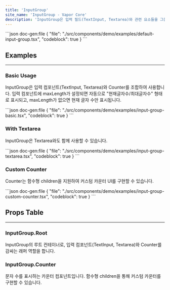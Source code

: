 ```yaml
---
title: 'InputGroup'
site_name: 'InputGroup - Vapor Core'
description: 'InputGroup은 입력 필드(TextInput, Textarea)와 관련 요소들을 그룹화하여 문자 수 카운터와 같은 추가 기능을 제공합니다.'
---
```


<Demo name="default-input-group">
```json doc-gen:file
{
    "file": "./src/components/demo/examples/default-input-group.tsx",
    "codeblock": true
}
```
</Demo>

## Examples

---

### Basic Usage

InputGroup은 입력 컴포넌트(TextInput, Textarea)와 Counter를 조합하여 사용합니다. 입력 컴포넌트에 maxLength가 설정되면 자동으로 "현재글자수/최대글자수" 형태로 표시되고, maxLength가 없으면 현재 글자 수만 표시됩니다.

<Demo name="input-group-basic">
```json doc-gen:file
{
    "file": "./src/components/demo/examples/input-group-basic.tsx",
    "codeblock": true
}
```
</Demo>

### With Textarea

InputGroup은 Textarea와도 함께 사용할 수 있습니다.

<Demo name="input-group-textarea">
```json doc-gen:file
{
    "file": "./src/components/demo/examples/input-group-textarea.tsx",
    "codeblock": true
}
```
</Demo>

### Custom Counter

Counter는 함수형 children을 지원하여 커스텀 카운터 UI를 구현할 수 있습니다.

<Demo name="input-group-custom-counter">
```json doc-gen:file
{
    "file": "./src/components/demo/examples/input-group-custom-counter.tsx",
    "codeblock": true
}
```
</Demo>

## Props Table

---

### InputGroup.Root

InputGroup의 루트 컨테이너로, 입력 컴포넌트(TextInput, Textarea)와 Counter를 감싸는 래퍼 역할을 합니다.

<ComponentPropsTable file="input-group" section="props" />

### InputGroup.Counter

문자 수를 표시하는 카운터 컴포넌트입니다. 함수형 children을 통해 커스텀 카운터를 구현할 수 있습니다.

<ComponentPropsTable file="input-group" section="counterProps" />
